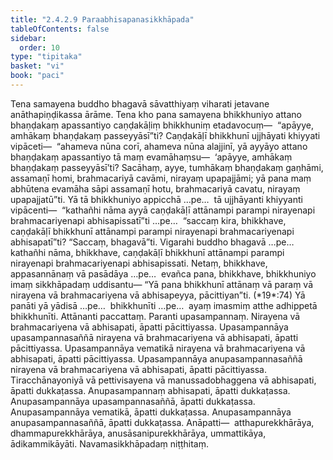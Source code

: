 ```yaml
---
title: "2.4.2.9 Paraabhisapanasikkhāpada"
tableOfContents: false
sidebar:
  order: 10
type: "tipitaka"
basket: "vi"
book: "paci"
---
```



<DynamicBreadcrumb />

<Division number="874" book="paci" bookNo="2" page="363">

<Paragraph number="2770" book="paci">
Tena samayena buddho bhagavā sāvatthiyaṃ viharati jetavane anāthapiṇḍikassa ārāme. Tena kho pana samayena bhikkhuniyo attano bhaṇḍakaṃ apassantiyo caṇḍakāḷiṃ bhikkhuniṃ etadavocuṃ—  “apāyye, amhākaṃ bhaṇḍakaṃ passeyyāsī”ti? Caṇḍakāḷī bhikkhunī ujjhāyati khiyyati vipāceti—  “ahameva nūna corī, ahameva nūna alajjinī, yā ayyāyo attano bhaṇḍakaṃ apassantiyo tā maṃ evamāhaṃsu—  ‘apāyye, amhākaṃ bhaṇḍakaṃ passeyyāsī’ti? Sacāhaṃ, ayye, tumhākaṃ bhaṇḍakaṃ gaṇhāmi, assamaṇī homi, brahmacariyā cavāmi, nirayaṃ upapajjāmi; yā pana maṃ abhūtena evamāha sāpi assamaṇī hotu, brahmacariyā cavatu, nirayaṃ upapajjatū”ti.
</Paragraph>

<Paragraph number="2771" book="paci">
Yā tā bhikkhuniyo appicchā …pe…  tā ujjhāyanti khiyyanti vipācenti—  “kathañhi nāma ayyā caṇḍakāḷī attānampi parampi nirayenapi brahmacariyenapi abhisapissatī”ti …pe…  “saccaṃ kira, bhikkhave, caṇḍakāḷī bhikkhunī attānampi parampi nirayenapi brahmacariyenapi abhisapatī”ti? “Saccaṃ, bhagavā”ti. Vigarahi buddho bhagavā …pe…  kathañhi nāma, bhikkhave, caṇḍakāḷī bhikkhunī attānampi parampi nirayenapi brahmacariyenapi abhisapissati. Netaṃ, bhikkhave, appasannānaṃ vā pasādāya …pe…  evañca pana, bhikkhave, bhikkhuniyo imaṃ sikkhāpadaṃ uddisantu—
</Paragraph>

</Division>
<Division number="875" book="paci" bookNo="2" page="363">

<Paragraph number="2772" book="paci">
<Emphasis>“Yā pana bhikkhunī attānaṃ vā paraṃ vā nirayena vā brahmacariyena vā abhisapeyya, pācittiyan”</Emphasis>ti. (*19*:<Emphasis>74</Emphasis>)
</Paragraph>

</Division>
<Division number="876" book="paci" bookNo="2" page="363">

<Paragraph number="2773" book="paci">
<Emphasis>Yā panā</Emphasis>ti yā yādisā …pe…  <Emphasis>bhikkhunī</Emphasis>ti …pe…  ayaṃ imasmiṃ atthe adhippetā bhikkhunīti.
</Paragraph>

<Paragraph number="2774" book="paci">
<Emphasis>Attānan</Emphasis>ti paccattaṃ. <Emphasis>Paran</Emphasis>ti upasampannaṃ. Nirayena vā brahmacariyena vā abhisapati, āpatti pācittiyassa.
</Paragraph>

</Division>
<Division number="877" book="paci" bookNo="2" page="364">

<Paragraph number="2775" book="paci">
Upasampannāya upasampannasaññā nirayena vā brahmacariyena vā abhisapati, āpatti pācittiyassa. Upasampannāya vematikā nirayena vā brahmacariyena vā abhisapati, āpatti pācittiyassa. Upasampannāya anupasampannasaññā nirayena vā brahmacariyena vā abhisapati, āpatti pācittiyassa.
</Paragraph>

<Paragraph number="2776" book="paci">
Tiracchānayoniyā vā pettivisayena vā manussadobhaggena vā abhisapati, āpatti dukkaṭassa. Anupasampannaṃ abhisapati, āpatti dukkaṭassa. Anupasampannāya upasampannasaññā, āpatti dukkaṭassa. Anupasampannāya vematikā, āpatti dukkaṭassa. Anupasampannāya anupasampannasaññā, āpatti dukkaṭassa.
</Paragraph>

</Division>
<Division number="878" book="paci" bookNo="2" page="364">

<Paragraph number="2777" book="paci">
Anāpatti—  atthapurekkhārāya, dhammapurekkhārāya, anusāsanipurekkhārāya, ummattikāya, ādikammikāyāti.

</Paragraph>
</Division>

<Paragraph number="2778" type="center" book="paci">
Navamasikkhāpadaṃ niṭṭhitaṃ.
</Paragraph>
